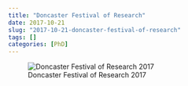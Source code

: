 ```yaml
---
title: "Doncaster Festival of Research"
date: 2017-10-21
slug: "2017-10-21-doncaster-festival-of-research"
tags: []
categories: [PhD]
---
```


![Doncaster Festival of Research 2017](../../img/doncaster-festival-of-research.jpeg)
